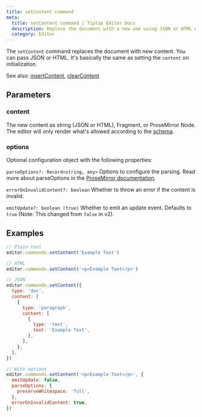 ```yaml
---
title: setContent command
meta:
  title: setContent command | Tiptap Editor Docs
  description: Replace the document with a new one using JSON or HTML with the setContent command. Learn more in our docs!
  category: Editor
---
```


The `setContent` command replaces the document with new content. You can pass JSON or HTML. It's basically the same as setting the `content` on initialization.

See also: [insertContent](/editor/api/commands/content/insert-content), [clearContent](/editor/api/commands/content/clear-content)

## Parameters

### content

The new content as string (JSON or HTML), Fragment, or ProseMirror Node. The editor will only render what's allowed according to the [schema](/editor/core-concepts/schema).

### options

Optional configuration object with the following properties:

`parseOptions?: Record<string, any>`
Options to configure the parsing. Read more about parseOptions in the [ProseMirror documentation](https://prosemirror.net/docs/ref/#model.ParseOptions).

`errorOnInvalidContent?: boolean`
Whether to throw an error if the content is invalid.

`emitUpdate?: boolean (true)`
Whether to emit an update event. Defaults to `true` (Note: This changed from `false` in v2).

## Examples

```js
// Plain text
editor.commands.setContent('Example Text')

// HTML
editor.commands.setContent('<p>Example Text</p>')

// JSON
editor.commands.setContent({
  type: 'doc',
  content: [
    {
      type: 'paragraph',
      content: [
        {
          type: 'text',
          text: 'Example Text',
        },
      ],
    },
  ],
})

// With options
editor.commands.setContent('<p>Example Text</p>', {
  emitUpdate: false,
  parseOptions: {
    preserveWhitespace: 'full',
  },
  errorOnInvalidContent: true,
})
```
